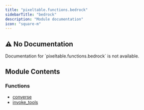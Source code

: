 ```yaml
---
title: "pixeltable.functions.bedrock"
sidebarTitle: "bedrock"
description: "Module documentation"
icon: "square-m"
---
```


## ⚠️ No Documentation

<Warning>
Documentation for `pixeltable.functions.bedrock` is not available.
</Warning>

## Module Contents

### Functions

- [converse](./converse)
- [invoke_tools](./invoke_tools)

